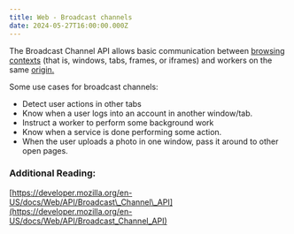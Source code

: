 ```yaml
---
title: Web - Broadcast channels
date: 2024-05-27T16:00:00.000Z
---
```


The Broadcast Channel API allows basic communication between [browsing contexts](https://developer.mozilla.org/en-US/docs/Glossary/Browsing_context) (that is, windows, tabs, frames, or iframes) and workers on the same [origin.](https://developer.mozilla.org/en-US/docs/Glossary/Origin)

Some use cases for broadcast channels:

* Detect user actions in other tabs
* Know when a user logs into an account in another window/tab.
* Instruct a worker to perform some background work
* Know when a service is done performing some action.
* When the user uploads a photo in one window, pass it around to other open pages.

### Additional Reading:

[https://developer.mozilla.org/en-US/docs/Web/API/Broadcast\_Channel\_API](https://developer.mozilla.org/en-US/docs/Web/API/Broadcast_Channel_API)
